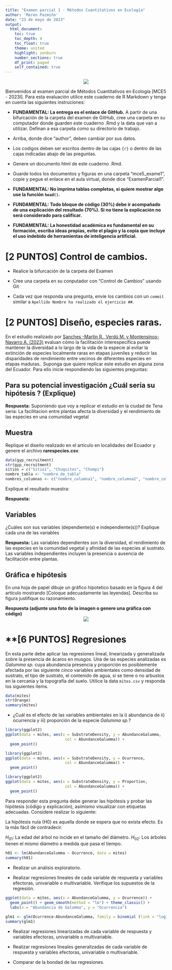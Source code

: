 ```yaml
---
title: "Examen parcial 1 - Métodos Cuantitativos en Ecología"
author: 'Maren Pazmiño'
date: "23 de mayo de 2023"
output: 
  html_document:
    toc: true
    toc_depth: 4
    toc_float: true
    theme: united
    highlight: zenburn
    number_sections: true
    df_print: paged
    self_contained: true
---
```


<center>![](https://www.ikiam.edu.ec/wp-content/uploads/2021/12/logo-ikiam-1.png)</center>


Bienvenidos al examen parcial de Métodos Cuantitativos en Ecología [MCE5 - 2023I]. Para esta evaluación utilice este cuaderno de R Markdown y tenga en cuenta las siguientes instruciones:

* **FUNDAMENTAL: La entrega es el enlace de GitHub.** A partir de una bifurcación de la carpeta del examen de GitHub, cree una carpeta en su computador donde guarden este cuaderno .Rmd y la data que van a utilizar. Definan a esa carpeta como su directorio de trabajo. 

* Arriba, donde dice "author", deben cambiar por sus datos.

* Los codigos deben ser escritos dentro de las cajas ```{r} ``` o dentro de las cajas indicadas abajo de las preguntas.

* Genere un documento html de este cuaderno .Rmd. 

* Guarde todos los documentos y figuras en una carpeta "mce5_exame1", copie y pegue el enlace en el aula virtual, donde dice "ExamenParcial1".

* **FUNDAMENTAL: No imprima tablas completas, si quiere mostrar algo use la función ```head()```.**

* **FUNDAMENTAL: Todo bloque de código (30%) debe ir acompañado de una explicación del resultado (70%). Si no tiene la explicación no será considerado para calificar.**  

* **FUNDAMENTAL: La honestidad académica es fundamental en su formación, escriba ideas propias, evite el plagio y la copia que incluye el uso indebido de herramientas de inteligencia artificial.**


# **[2 PUNTOS] Control de cambios.**

* Realice la bifurcación de la carpeta del Examen

* Cree una carpeta en su conputador con "Control de Cambios" usando Git

* Cada vez que responda una pregunta, envíe los cambios con un ```commit``` similar a `Apellido Nombre ha realizado el ejercicio ##`. 

# **[2 PUNTOS] Diseño, especies raras.**

En el estudio realizado por <a href="https://doi.org/10.1111/jvs.13185">Sanches -Martin R., Verdú M. y Montensinos-Navarro A. (2023)</a> evaluan cómo la facilitación interespecífica puede mantener la diversidad a lo largo de la vida de la especie al evitar la extinción de especies localmente raras en etapas juveniles y reducir las disparidades de rendimiento entre vecinos de diferentes especies en etapas maduras.. Suponga que quiere replicar este estudio en alguna zona del Ecuador. Para ello inicie respondiendo las siguientes preguntas:  

## Para su potencial investigación ¿Cuál sería su hipótesis ? (Explique)

**Respuesta:**
Suponiendo que voy a replicar el estudio en la ciudad de Tena seria: La facilitacion entre plantas afecta la diversidad y el rendimiento de las especies en una comunidad vegetal

## Muestra

Replique el diseño realizado en el artículo en localidades del Ecuador y genere el archivo **rarespecies.csv**. 

```r
data(gyp_recruitment)
str(gyp_recruitment)
sitios = c("Sitio1", "Chuquitos", "Chompi")
nombre_tabla <- "nombre_de_tabla"
nombres_columnas <- c("nombre_columna1", "nombre_columna2", "nombre_columna3")
```
Explique el resultado muestra: 

**Respuesta:**



## Variables
¿Cuáles son sus variables (dependiente(s) e independiente(s))? Explique cada una de las variables

**Respuesta:**
Las variables dependientes son la diversidad, el rendimiento de las especies en la comunidad vegetal y afinidad de las especies al sustrato. Las variables independientes incluyen la presencia o ausencia de facilitación entre plantas. 


## Gráfica e hipótesis
En una hoja de papel dibuje un gráfico hipotetico basado en la figura 4 del artículo mostrando [Coloque adecuadamente las leyendas]. Describa su figura justifique su razonamiento.

**Respuesta (adjunte una foto de la imagen o genere una gráfica con código)**
<center>![](hola.png)</center>




# **[6 PUNTOS] Regresiones

En esta parte debe aplicar las regresiones lineal, linearizada y generalizada sobre la presencia de ácaros en musgos. Una de las especies analizadas es *Galumma sp.* cuya abundancia presencia y proporción es posiblemente afectada por las siguiente cinco variables ambientales como densidad de sustrato, el tipo de sustrato, el contenido de agua, si se tiene o no arbustos en la cercanía y la topografía del suelo. Utilice la data ```mites.csv``` y responda los siguientes items. 
```r
data(mites)
str(Orange)
summary(mites)
```


- ¿Cuál es el efecto de las variables ambientales en la i) abundancia de ii) ocurrencia y iii) proporción de la especie *Galumma sp.*?
```r
library(ggplot2)
ggplot(data = mites, aes(x = SubstrateDensity, y = AbundanceGalumma, 
                          col = AbundanceGalumma)) +
  geom_point()
```

```r
library(ggplot2)
ggplot(data = mites, aes(x = SubstrateDensity, y = Ocurrence, 
                          col = AbundanceGalumma)) +
  geom_point()
```

```r
library(ggplot2)
ggplot(data = mites, aes(x = SubstrateDensity, y = Proportion, 
                          col = AbundanceGalumma)) +
  geom_point()
```


Para responder esta pregunta debe generar las hipótesis y probar las hipótesis (código y explicación), asimismo visualizar con etiquetas adecuadas. Considere realizar lo siguiente:

La hipótesis nula (H0) es aquella donde se espera que no exista efecto. Es la más fácil de contradecir. 

$H_{01}$: La edad del árbol no incide en el tamaño del diámetro. 
$H_{02}$: Los árboles tienen el mismo diámetro a medida que pasa el tiempo.

```r
h01 <- lm(AbundanceGalumma ~ Ocurrence, data = mites)
summary(h01)
```


- Realizar un análisis exploratorio.


- Realizar regresiones lineales de cada variable de respuesta y variables efectoras, univariable o multivariable. Verifique los supuestos de la regresión. 
```r
ggplot(data = mites, aes(x = AbundanceGalumma, y = Ocurrence)) +
  geom_point() + geom_smooth(method = "lm") + theme_classic() + 
  labs(x = "Abundancia de Galumma", y = "Ocurrencia")
```
```r

glm1 <- glm(Ocurrence~AbundanceGalumma, family = binomial (link = "logit"), data = mites)
summary(glm1)
```


- Realizar regresiones linearizadas de cada variable de respuesta y variables efectoras, univariable o multivariable. 

- Realizar regresiones lineales generalizadas de cada variable de respuesta y variables efectoras, univariable o multivariable. 

- Comparar de la bondad de las regresiones.